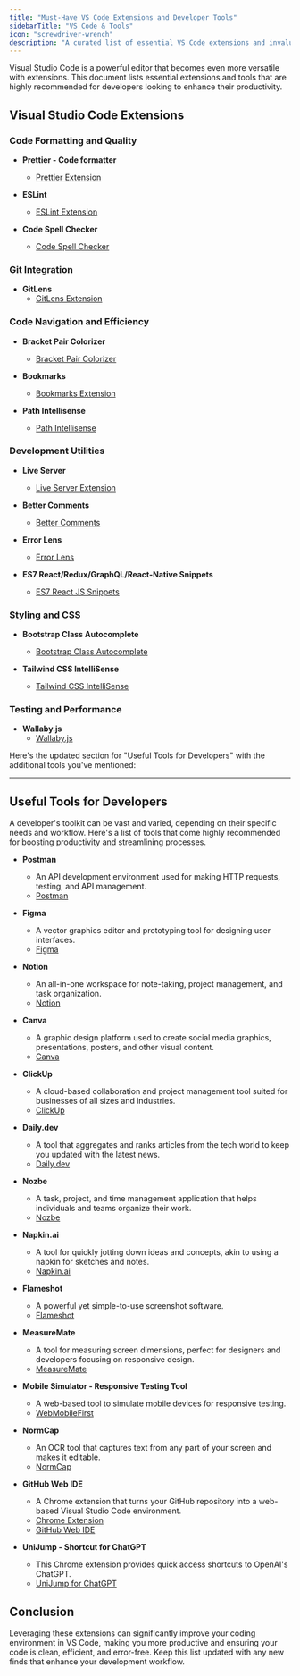 ```yaml
---
title: "Must-Have VS Code Extensions and Developer Tools"
sidebarTitle: "VS Code & Tools"
icon: "screwdriver-wrench"
description: "A curated list of essential VS Code extensions and invaluable tools to boost the productivity and efficiency of developers."
---
```


Visual Studio Code is a powerful editor that becomes even more versatile with extensions. This document lists essential extensions and tools that are highly recommended for developers looking to enhance their productivity.

## Visual Studio Code Extensions

### Code Formatting and Quality

- **Prettier - Code formatter**
  - [Prettier Extension](https://marketplace.visualstudio.com/items?itemName=esbenp.prettier-vscode)

- **ESLint**
  - [ESLint Extension](https://marketplace.visualstudio.com/items?itemName=dbaeumer.vscode-eslint)

- **Code Spell Checker**
  - [Code Spell Checker](https://marketplace.visualstudio.com/items?itemName=streetsidesoftware.code-spell-checker)

### Git Integration

- **GitLens**
  - [GitLens Extension](https://marketplace.visualstudio.com/items?itemName=eamodio.gitlens)

### Code Navigation and Efficiency

- **Bracket Pair Colorizer**
  - [Bracket Pair Colorizer](https://marketplace.visualstudio.com/items?itemName=CoenraadS.bracket-pair-colorizer-2)

- **Bookmarks**
  - [Bookmarks Extension](https://marketplace.visualstudio.com/items?itemName=alefragnani.Bookmarks)

- **Path Intellisense**
  - [Path Intellisense](https://marketplace.visualstudio.com/items?itemName=christian-kohler.path-intellisense)

### Development Utilities

- **Live Server**
  - [Live Server Extension](https://marketplace.visualstudio.com/items?itemName=ritwickdey.LiveServer)

- **Better Comments**
  - [Better Comments](https://marketplace.visualstudio.com/items?itemName=aaron-bond.better-comments)

- **Error Lens**
  - [Error Lens](https://marketplace.visualstudio.com/items?itemName=usernamehw.errorlens)

- **ES7 React/Redux/GraphQL/React-Native Snippets**
  - [ES7 React JS Snippets](https://marketplace.visualstudio.com/items?itemName=dsznajder.es7-react-js-snippets)

### Styling and CSS

- **Bootstrap Class Autocomplete**
  - [Bootstrap Class Autocomplete](https://marketplace.visualstudio.com/items?itemName=torresgol10.bootstrap-class-autocomplete)

- **Tailwind CSS IntelliSense**
  - [Tailwind CSS IntelliSense](https://marketplace.visualstudio.com/items?itemName=bradlc.vscode-tailwindcss)

### Testing and Performance

- **Wallaby.js**
  - [Wallaby.js](https://marketplace.visualstudio.com/items?itemName=WallabyJs.wallaby-vscode)


Here's the updated section for "Useful Tools for Developers" with the additional tools you've mentioned:

---

## Useful Tools for Developers

A developer's toolkit can be vast and varied, depending on their specific needs and workflow. Here's a list of tools that come highly recommended for boosting productivity and streamlining processes.

- **Postman**
  - An API development environment used for making HTTP requests, testing, and API management.
  - [Postman](https://www.postman.com/)

- **Figma**
  - A vector graphics editor and prototyping tool for designing user interfaces.
  - [Figma](https://www.figma.com/)

- **Notion**
  - An all-in-one workspace for note-taking, project management, and task organization.
  - [Notion](https://www.notion.so/)

- **Canva**
  - A graphic design platform used to create social media graphics, presentations, posters, and other visual content.
  - [Canva](https://www.canva.com/)

- **ClickUp**
  - A cloud-based collaboration and project management tool suited for businesses of all sizes and industries.
  - [ClickUp](https://clickup.com)

- **Daily.dev**
  - A tool that aggregates and ranks articles from the tech world to keep you updated with the latest news.
  - [Daily.dev](https://app.daily.dev/)

- **Nozbe**
  - A task, project, and time management application that helps individuals and teams organize their work.
  - [Nozbe](https://nozbe.com/)

- **Napkin.ai**
  - A tool for quickly jotting down ideas and concepts, akin to using a napkin for sketches and notes.
  - [Napkin.ai](https://napkin.ai/)

- **Flameshot**
  - A powerful yet simple-to-use screenshot software.
  - [Flameshot](https://flameshot.org/)

- **MeasureMate**
  - A tool for measuring screen dimensions, perfect for designers and developers focusing on responsive design.
  - [MeasureMate](https://measuremate.xyz/)

- **Mobile Simulator - Responsive Testing Tool**
  - A web-based tool to simulate mobile devices for responsive testing.
  - [WebMobileFirst](https://www.webmobilefirst.com/en/)

- **NormCap**
  - An OCR tool that captures text from any part of your screen and makes it editable.
  - [NormCap](https://dynobo.github.io/normcap/)

- **GitHub Web IDE**
  - A Chrome extension that turns your GitHub repository into a web-based Visual Studio Code environment.
  - [Chrome Extension](https://chrome.google.com/webstore/detail/adjiklnjodbiaioggfpbpkhbfcnhgkfe)
  - [GitHub Web IDE](https://github.com/zvizvi/GitHub-Web-IDE)

- **UniJump - Shortcut for ChatGPT**
  - This Chrome extension provides quick access shortcuts to OpenAI's ChatGPT.
  - [UniJump for ChatGPT](https://chrome.google.com/webstore/detail/olikadnicfhhpkfleolncoligkdcmjai)

## Conclusion

Leveraging these extensions can significantly improve your coding environment in VS Code, making you more productive and ensuring your code is clean, efficient, and error-free. Keep this list updated with any new finds that enhance your development workflow.


